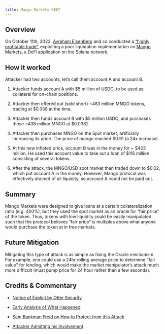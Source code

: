 ```yaml
---
title: Mango Markets REKT
---
```


## Overview

On October 11th, 2022, [Avraham Eisenberg](https://twitter.com/avi_eisen) and co conducted a ["highly profitable trade"](https://twitter.com/avi_eisen/status/1581326197241180160?s=20&t=a5u1dtV_DRe8Nl4p58N0_w), exploiting a poor liquidation implementation on [Mango Markets](https://mango.markets/), a DeFi application on the Solana network.

## How it worked

Attacker had two accounts, let's call them account A and account B.

1. Attacker funds account A with $5 million of USDC, to be used as collateral for on-chain positions.

2. Attacker then offered out (sold short) ~483 million MNGO tokens, trading at $0.038 at the time.

3. Attacker then funds account B with $5 million USDC, and purchases those ~438 million MNGO at $0.0382

4. Attacker then purchases MNGO on the Spot market, artificially increasing its price. The price of mango reached $0.91 (a 24x increase).

5. At this new inflated price, account B was in the money for ~ $423 million. He used this account value to take out a loan of $116 million consisting of several tokens.

6. After the attack, the MNGO/USD spot market then traded down to $0.02, which put account A in the money. However, Mango protocol was effectively drained of all liquidity, so account A could not be paid out.

## Summary

Mango Markets were designed to give loans at a certain collateralization ratio (e.g. 400%), but they used the spot market as an oracle for "fair price" of the token. Thus, tokens with low liquidity could be easily manipulated such that the protocol believes "fair price" is multiples above what anyone would purchase the token at in free markets.

## Future Mitigation

Mitigating this type of attack is as simple as fixing the Oracle mechanism. For example, one could use a 24hr rolling average price to determine "fair value" for lending, which would make the market manipulator's attack much more difficult (must pump price for 24 hour rather than a few seconds).

## Credits & Commentary

- [Notice of Exploit by Otter Security](https://twitter.com/osec_io/status/1579969927020412929?s=20&t=AK8-AGc9O6k-Rfb1HSegXw)

- [Early Analysis of What Happened](https://twitter.com/joshua_j_lim/status/1579987648546246658?s=20&t=AK8-AGc9O6k-Rfb1HSegXw)

- [Sam Bankman Freid on How to Protect from this Attack](https://twitter.com/SBF_FTX/status/1580170203664904195?s=20&t=OFZtV7pNaQTj5BvE_yCdDw)

- [Attacker Admitting his Involvement](https://twitter.com/avi_eisen/status/1581326197241180160?s=20&t=a5u1dtV_DRe8Nl4p58N0_w)
